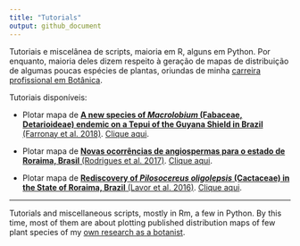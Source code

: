 ```yaml
---
title: "Tutorials"
output: github_document
---
```



Tutoriais e miscelânea de scripts, maioria em R, alguns em Python. Por enquanto, maioria deles dizem respeito à geração de mapas de distribuição de algumas poucas espécies de plantas, oriundas de minha [carreira profissional em Botânica](https://github.com/ricoperdiz/CV).

Tutoriais disponíveis:

* Plotar mapa de [**A new species of _Macrolobium_ (Fabaceae, Detarioideae) endemic on a Tepui of the Guyana Shield in Brazil** (Farronay et al. 2018)](https://www.researchgate.net/publication/326475093_A_new_species_of_Macrolobium_Fabaceae_Detarioideae_endemic_on_a_Tepui_of_the_Guyana_Shield_in_Brazil). [Clique aqui](https://nbviewer.jupyter.org/github/ricoperdiz/Tutorials/blob/master/R_map_2018_Farronayetal/Farronayetal_2018_Tutorial_DistributionMap.ipynb).

* Plotar mapa de [**Novas ocorrências de angiospermas para o estado de Roraima, Brasil** (Rodrigues et al. 2017)](https://www.researchgate.net/publication/317671892_Novas_ocorrencias_de_angiospermas_para_o_estado_de_Roraima_Brasil). [Clique aqui](https://github.com/ricoperdiz/Tutorials/blob/master/R_map_2017_Rodriguesetal/Rodriguesetal_2017_Tutorial_DistributionMap.md).

* Plotar mapa de [**Rediscovery of _Pilosocereus oligolepsis_ (Cactaceae) in the State of Roraima, Brazil** (Lavor et al. 2016)](https://www.researchgate.net/publication/304000968_Rediscovery_of_Pilosocereus_oligolepsis_Cactaceae_in_the_State_of_Roraima_Brazil). [Clique aqui](https://nbviewer.jupyter.org/github/ricoperdiz/Tutorials/blob/master/R_map_2016_Lavoretal/Lavoretal_2016_Tutorial_DistributionMap.ipynb).

***

Tutorials and miscellaneous scripts, mostly in Rm, a few in Python. By this time, most of them are about plotting published distribution maps of few plant species of my [own research as a botanist](https://github.com/ricoperdiz/CV).

